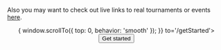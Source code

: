 
<Meta title='Mahjong Pantheon -- riichi mahjong assistance and logging'
      description='Mahjong Pantheon is a set of useful tools to assist players and tournament organisers for Japanese Riichi mahjong events' />

<Title align='center'>What Pantheon can offer?</Title>

<FeaturesGrid />

<Title align='center'>What does it look like?</Title>

<Space h='xl' />

<CardsCarousel />

Also you may want to check out live links to real tournaments or events <a href={env.urls.sigrun} target='_blank'>here</a>.

<Center>
  <Link onClick={() => { window.scrollTo({ top: 0, behavior: 'smooth' }); }} to='/getStarted'>
    <Button variant='gradient' gradient={{ from: 'pink', to: 'cyan' }} size='xl'>Get started</Button>
  </Link>
</Center>

